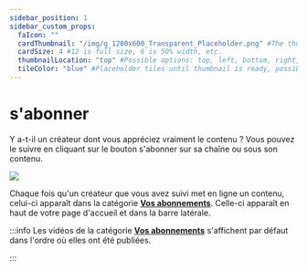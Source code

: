 ```yaml
---
sidebar_position: 1
sidebar_custom_props:
  faIcon: ""
  cardThumbnail: "/img/g_1200x600_Transparent_Placeholder.png" #The thumbnail on the category card.
  cardSize: 4 #12 is full size, 6 is 50% width, etc.
  thumbnailLocation: "top" #Possible options: top, left, bottom, right, none
  tileColor: "blue" #Placeholder tiles until thumbnail is ready, possible options: blue, cream, darkpurple, lightpurple, mauve, orange, pink, none
---
```


# s'abonner

Y a-t-il un créateur dont vous appréciez vraiment le contenu ? Vous pouvez le suivre en cliquant sur le bouton s'abonner sur sa chaîne ou sous son contenu.

<Image src="/img/fr/sabonnrer01.png" />

Chaque fois qu'un créateur que vous avez suivi met en ligne un contenu, celui-ci apparaît dans la catégorie **[Vos abonnements](https://odysee.com/$/following)**. Celle-ci apparaît en haut de votre page d'accueil et dans la barre latérale.

:::info
Les vidéos de la catégorie **[Vos abonnements](https://odysee.com/$/following)** s'affichent par défaut dans l'ordre où elles ont été publiées.

:::
